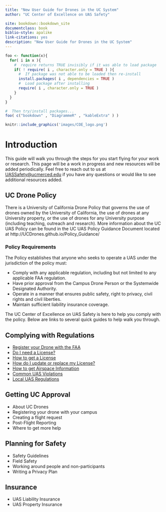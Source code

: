 ```yaml
--- 
title: "New User Guide for Drones in the UC System"
author: "UC Center of Excellence on UAS Safety"

site: bookdown::bookdown_site
documentclass: book
biblio-style: apalike
link-citations: yes
description: "New User Guide for Drones in the UC System"
---
```



```r

foo <- function(x){
  for( i in x ){
    #  require returns TRUE invisibly if it was able to load package
    if( ! require( i , character.only = TRUE ) ){
      #  If package was not able to be loaded then re-install
      install.packages( i , dependencies = TRUE )
      #  Load package after installing
      require( i , character.only = TRUE )
    }
  }
}

#  Then try/install packages...
foo( c("bookdown" , "DiagrammeR" , "kableExtra" ) )

```


```r
knitr::include_graphics('images/COE_logo.png')
```

# Introduction {-}

This guide will walk you through the steps for you start flying for your work or research.  This page will be a work in progress and new resources will be added periodically.  Feel free to reach out to us at [UASSafety@ucmerced.edu](mailto:UASSafety@ucmerced.edu) if you have any questions or would like to see additional resources added.

## UC Drone Policy {-}

There is a University of California Drone Policy that governs the use of drones owned by the University of California, the use of drones at any University property, or the use of drones for any University purpose (including teaching, outreach and research).  More information about the UC UAS Policy can be found in the UC UAS Policy Guidance Document located at http://UCDrones.github.io/Policy_Guidance/

### Policy Requirements {-}
The Policy establishes that anyone who seeks to operate a UAS under the jurisdiction of the policy must:

 - Comply with any applicable regulation, including but not limited to any applicable FAA regulation.
 - Have prior approval from the Campus Drone Person or the Systemwide Designated Authority.
 - Operate in a manner that ensures public safety, right to privacy, civil rights and civil liberties.
 - Maintain sufficient liability insurance coverage.
    
The UC Center of Excellence on UAS Safety is here to help you comply with the policy.  Below are links to several quick guides to help walk you through. 

## Complying with Regulations {-}

- [Register your Drone with the FAA](#ch-register) 
- [Do I need a License?](#ch-license)
- [How to get a License](#ch-get-license)
- [How do I update or replace my License?](#ch-replace-license)
- [How to get Airspace Information](#ch-airspace-info)
- [Common UAS Violations](#ch-common-UAS-violations)
- [Local UAS Regulations](#ch-local-UAS-regulations)

## Getting UC Approval {-}

- About UC Drones
- Registering your drone with your campus
- Creating a flight request
- Post-Flight Reporting
- Where to get more help

## Planning for Safety {-}

- Safety Guidelines
- Field Safety
- Working around people and non-participants
- Writing a Privacy Plan

## Insurance {-}

- UAS Liability Insurance
- UAS Property Insurance

